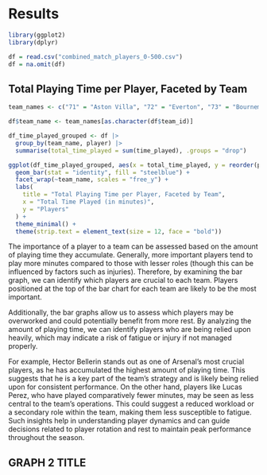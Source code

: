 # Results

```r
library(ggplot2)
library(dplyr)

df = read.csv("combined_match_players_0-500.csv")
df = na.omit(df)

```

## Total Playing Time per Player, Faceted by Team

```r

team_names <- c("71" = "Aston Villa", "72" = "Everton", "73" = "Bournemouth", "74" = "Southampton", "75" = "Leicester City", "76" = "West Bromwich Albion", "77" = "Sunderland","78" = "Crytsal Palace", "79" = "Norwich City", "80" = "Chelsea", "81" = "West Ham", "82" = "Tottenham Hotspur","83" = "Arsenal", "84" = "Swansea City", "85" = "Stoke City", "86" = "Newcastle United", "87" = "Liverpool","88" = "Manchester City", "89" = "Manchester United", "90" = "Watford", "91" = "Hull City", "92" = "Burnley", "93"="Middlesbrough")

df$team_name <- team_names[as.character(df$team_id)]

df_time_played_grouped <- df |>
  group_by(team_name, player) |>
  summarise(total_time_played = sum(time_played), .groups = "drop")

ggplot(df_time_played_grouped, aes(x = total_time_played, y = reorder(player,total_time_played))) +
  geom_bar(stat = "identity", fill = "steelblue") +
  facet_wrap(~team_name, scales = "free_y") +          
  labs(
    title = "Total Playing Time per Player, Faceted by Team",
    x = "Total Time Played (in minutes)",
    y = "Players"
  ) +
  theme_minimal() +
  theme(strip.text = element_text(size = 12, face = "bold"))

```

The importance of a player to a team can be assessed based on the amount of playing time they accumulate. Generally, more important players tend to play more minutes compared to those with lesser roles (though this can be influenced by factors such as injuries). Therefore, by examining the bar graph, we can identify which players are crucial to each team. Players positioned at the top of the bar chart for each team are likely to be the most important.

Additionally, the bar graphs allow us to assess which players may be overworked and could potentially benefit from more rest. By analyzing the amount of playing time, we can identify players who are being relied upon heavily, which may indicate a risk of fatigue or injury if not managed properly.

For example, Hector Bellerin stands out as one of Arsenal’s most crucial players, as he has accumulated the highest amount of playing time. This suggests that he is a key part of the team’s strategy and is likely being relied upon for consistent performance. On the other hand, players like Lucas Perez, who have played comparatively fewer minutes, may be seen as less central to the team’s operations. This could suggest a reduced workload or a secondary role within the team, making them less susceptible to fatigue. Such insights help in understanding player dynamics and can guide decisions related to player rotation and rest to maintain peak performance throughout the season.

## GRAPH 2 TITLE


